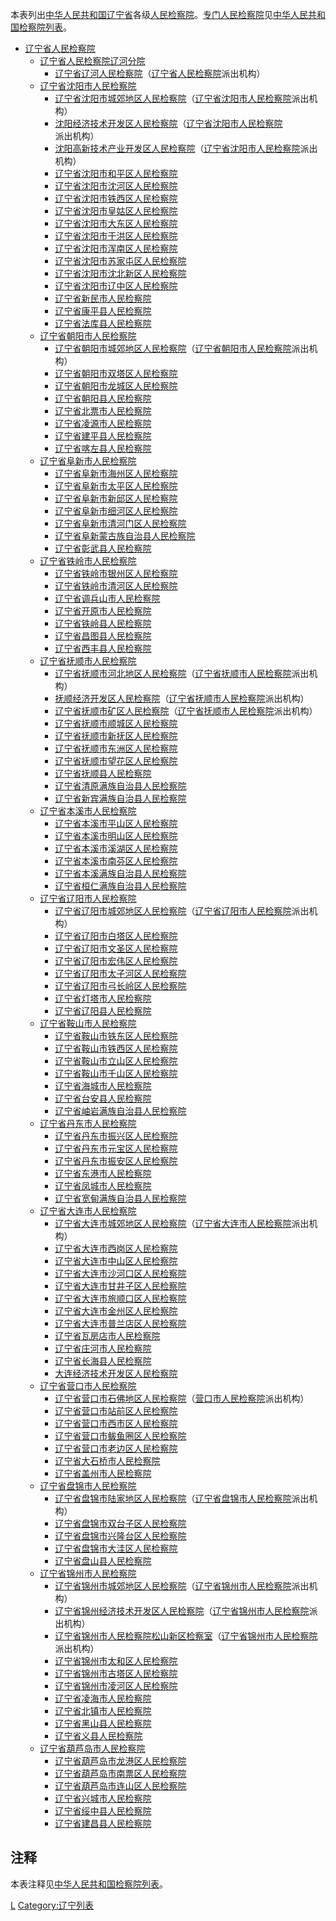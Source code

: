 本表列出[[中华人民共和国|中华人民共和国]][[辽宁省|辽宁省]]各级[[人民检察院|人民检察院]]。[[专门人民检察院|专门人民检察院]]见[[中华人民共和国检察院列表|中华人民共和国检察院列表]]。
*[[辽宁省人民检察院|辽宁省人民检察院]]
**[[辽宁省人民检察院辽河分院|辽宁省人民检察院辽河分院]] 
***[[辽宁省辽河人民检察院|辽宁省辽河人民检察院]]（[[辽宁省人民检察院|辽宁省人民检察院]]派出机构）
**[[辽宁省沈阳市人民检察院|辽宁省沈阳市人民检察院]]
***[[辽宁省沈阳市城郊地区人民检察院|辽宁省沈阳市城郊地区人民检察院]]（[[辽宁省沈阳市人民检察院|辽宁省沈阳市人民检察院]]派出机构）
***[[沈阳经济技术开发区人民检察院|沈阳经济技术开发区人民检察院]]（[[辽宁省沈阳市人民检察院|辽宁省沈阳市人民检察院]]派出机构）
***[[沈阳高新技术产业开发区人民检察院|沈阳高新技术产业开发区人民检察院]]（[[辽宁省沈阳市人民检察院|辽宁省沈阳市人民检察院]]派出机构）
***[[辽宁省沈阳市和平区人民检察院|辽宁省沈阳市和平区人民检察院]]
***[[辽宁省沈阳市沈河区人民检察院|辽宁省沈阳市沈河区人民检察院]]
***[[辽宁省沈阳市铁西区人民检察院|辽宁省沈阳市铁西区人民检察院]]
***[[辽宁省沈阳市皇姑区人民检察院|辽宁省沈阳市皇姑区人民检察院]]
***[[辽宁省沈阳市大东区人民检察院|辽宁省沈阳市大东区人民检察院]]
***[[辽宁省沈阳市于洪区人民检察院|辽宁省沈阳市于洪区人民检察院]]
***[[辽宁省沈阳市浑南区人民检察院|辽宁省沈阳市浑南区人民检察院]]
***[[辽宁省沈阳市苏家屯区人民检察院|辽宁省沈阳市苏家屯区人民检察院]]
***[[辽宁省沈阳市沈北新区人民检察院|辽宁省沈阳市沈北新区人民检察院]]
***[[辽宁省沈阳市辽中区人民检察院|辽宁省沈阳市辽中区人民检察院]]
***[[辽宁省新民市人民检察院|辽宁省新民市人民检察院]]
***[[辽宁省康平县人民检察院|辽宁省康平县人民检察院]]
***[[辽宁省法库县人民检察院|辽宁省法库县人民检察院]]
**[[辽宁省朝阳市人民检察院|辽宁省朝阳市人民检察院]]
***[[辽宁省朝阳市城郊地区人民检察院|辽宁省朝阳市城郊地区人民检察院]]（[[辽宁省朝阳市人民检察院|辽宁省朝阳市人民检察院]]派出机构）
***[[辽宁省朝阳市双塔区人民检察院|辽宁省朝阳市双塔区人民检察院]]
***[[辽宁省朝阳市龙城区人民检察院|辽宁省朝阳市龙城区人民检察院]]
***[[辽宁省朝阳县人民检察院|辽宁省朝阳县人民检察院]]
***[[辽宁省北票市人民检察院|辽宁省北票市人民检察院]]
***[[辽宁省凌源市人民检察院|辽宁省凌源市人民检察院]]
***[[辽宁省建平县人民检察院|辽宁省建平县人民检察院]]
***[[辽宁省喀左县人民检察院|辽宁省喀左县人民检察院]] 
**[[辽宁省阜新市人民检察院|辽宁省阜新市人民检察院]]
***[[辽宁省阜新市海州区人民检察院|辽宁省阜新市海州区人民检察院]]
***[[辽宁省阜新市太平区人民检察院|辽宁省阜新市太平区人民检察院]]
***[[辽宁省阜新市新邱区人民检察院|辽宁省阜新市新邱区人民检察院]]
***[[辽宁省阜新市细河区人民检察院|辽宁省阜新市细河区人民检察院]]
***[[辽宁省阜新市清河门区人民检察院|辽宁省阜新市清河门区人民检察院]] 
***[[辽宁省阜新蒙古族自治县人民检察院|辽宁省阜新蒙古族自治县人民检察院]]
***[[辽宁省彰武县人民检察院|辽宁省彰武县人民检察院]]
**[[辽宁省铁岭市人民检察院|辽宁省铁岭市人民检察院]]
***[[辽宁省铁岭市银州区人民检察院|辽宁省铁岭市银州区人民检察院]]
***[[辽宁省铁岭市清河区人民检察院|辽宁省铁岭市清河区人民检察院]]
***[[辽宁省调兵山市人民检察院|辽宁省调兵山市人民检察院]]
***[[辽宁省开原市人民检察院|辽宁省开原市人民检察院]]
***[[辽宁省铁岭县人民检察院|辽宁省铁岭县人民检察院]]
***[[辽宁省昌图县人民检察院|辽宁省昌图县人民检察院]]
***[[辽宁省西丰县人民检察院|辽宁省西丰县人民检察院]] 
**[[辽宁省抚顺市人民检察院|辽宁省抚顺市人民检察院]] 
***[[辽宁省抚顺市河北地区人民检察院|辽宁省抚顺市河北地区人民检察院]]（[[辽宁省抚顺市人民检察院|辽宁省抚顺市人民检察院]]派出机构）
***[[抚顺经济开发区人民检察院|抚顺经济开发区人民检察院]]（[[辽宁省抚顺市人民检察院|辽宁省抚顺市人民检察院]]派出机构）
***[[辽宁省抚顺市矿区人民检察院|辽宁省抚顺市矿区人民检察院]]（[[辽宁省抚顺市人民检察院|辽宁省抚顺市人民检察院]]派出机构）
***[[辽宁省抚顺市顺城区人民检察院|辽宁省抚顺市顺城区人民检察院]]
***[[辽宁省抚顺市新抚区人民检察院|辽宁省抚顺市新抚区人民检察院]]
***[[辽宁省抚顺市东洲区人民检察院|辽宁省抚顺市东洲区人民检察院]]
***[[辽宁省抚顺市望花区人民检察院|辽宁省抚顺市望花区人民检察院]]
***[[辽宁省抚顺县人民检察院|辽宁省抚顺县人民检察院]]
***[[辽宁省清原满族自治县人民检察院|辽宁省清原满族自治县人民检察院]]
***[[辽宁省新宾满族自治县人民检察院|辽宁省新宾满族自治县人民检察院]]
**[[辽宁省本溪市人民检察院|辽宁省本溪市人民检察院]] 
***[[辽宁省本溪市平山区人民检察院|辽宁省本溪市平山区人民检察院]]
***[[辽宁省本溪市明山区人民检察院|辽宁省本溪市明山区人民检察院]]
***[[辽宁省本溪市溪湖区人民检察院|辽宁省本溪市溪湖区人民检察院]]
***[[辽宁省本溪市南芬区人民检察院|辽宁省本溪市南芬区人民检察院]]
***[[辽宁省本溪满族自治县人民检察院|辽宁省本溪满族自治县人民检察院]]
***[[辽宁省桓仁满族自治县人民检察院|辽宁省桓仁满族自治县人民检察院]]
**[[辽宁省辽阳市人民检察院|辽宁省辽阳市人民检察院]]
***[[辽宁省辽阳市城郊地区人民检察院|辽宁省辽阳市城郊地区人民检察院]]（[[辽宁省辽阳市人民检察院|辽宁省辽阳市人民检察院]]派出机构）
***[[辽宁省辽阳市白塔区人民检察院|辽宁省辽阳市白塔区人民检察院]]
***[[辽宁省辽阳市文圣区人民检察院|辽宁省辽阳市文圣区人民检察院]]
***[[辽宁省辽阳市宏伟区人民检察院|辽宁省辽阳市宏伟区人民检察院]]
***[[辽宁省辽阳市太子河区人民检察院|辽宁省辽阳市太子河区人民检察院]]
***[[辽宁省辽阳市弓长岭区人民检察院|辽宁省辽阳市弓长岭区人民检察院]]
***[[辽宁省灯塔市人民检察院|辽宁省灯塔市人民检察院]]
***[[辽宁省辽阳县人民检察院|辽宁省辽阳县人民检察院]] 
**[[辽宁省鞍山市人民检察院|辽宁省鞍山市人民检察院]]
***[[辽宁省鞍山市铁东区人民检察院|辽宁省鞍山市铁东区人民检察院]]
***[[辽宁省鞍山市铁西区人民检察院|辽宁省鞍山市铁西区人民检察院]]
***[[辽宁省鞍山市立山区人民检察院|辽宁省鞍山市立山区人民检察院]]
***[[辽宁省鞍山市千山区人民检察院|辽宁省鞍山市千山区人民检察院]]
***[[辽宁省海城市人民检察院|辽宁省海城市人民检察院]]
***[[辽宁省台安县人民检察院|辽宁省台安县人民检察院]]
***[[辽宁省岫岩满族自治县人民检察院|辽宁省岫岩满族自治县人民检察院]] 
**[[辽宁省丹东市人民检察院|辽宁省丹东市人民检察院]] 
***[[辽宁省丹东市振兴区人民检察院|辽宁省丹东市振兴区人民检察院]]
***[[辽宁省丹东市元宝区人民检察院|辽宁省丹东市元宝区人民检察院]]
***[[辽宁省丹东市振安区人民检察院|辽宁省丹东市振安区人民检察院]]
***[[辽宁省东港市人民检察院|辽宁省东港市人民检察院]]
***[[辽宁省凤城市人民检察院|辽宁省凤城市人民检察院]]
***[[辽宁省宽甸满族自治县人民检察院|辽宁省宽甸满族自治县人民检察院]]
**[[辽宁省大连市人民检察院|辽宁省大连市人民检察院]]
***[[辽宁省大连市城郊地区人民检察院|辽宁省大连市城郊地区人民检察院]]（[[辽宁省大连市人民检察院|辽宁省大连市人民检察院]]派出机构）
***[[辽宁省大连市西岗区人民检察院|辽宁省大连市西岗区人民检察院]]
***[[辽宁省大连市中山区人民检察院|辽宁省大连市中山区人民检察院]]
***[[辽宁省大连市沙河口区人民检察院|辽宁省大连市沙河口区人民检察院]]
***[[辽宁省大连市甘井子区人民检察院|辽宁省大连市甘井子区人民检察院]]
***[[辽宁省大连市旅顺口区人民检察院|辽宁省大连市旅顺口区人民检察院]]
***[[辽宁省大连市金州区人民检察院|辽宁省大连市金州区人民检察院]]
***[[辽宁省大连市普兰店区人民检察院|辽宁省大连市普兰店区人民检察院]]
***[[辽宁省瓦房店市人民检察院|辽宁省瓦房店市人民检察院]]
***[[辽宁省庄河市人民检察院|辽宁省庄河市人民检察院]]
***[[辽宁省长海县人民检察院|辽宁省长海县人民检察院]]
***[[大连经济技术开发区人民检察院|大连经济技术开发区人民检察院]] 
**[[辽宁省营口市人民检察院|辽宁省营口市人民检察院]]
***[[辽宁省营口市石佛地区人民检察院|辽宁省营口市石佛地区人民检察院]]（[[营口市人民检察院|营口市人民检察院]]派出机构）
***[[辽宁省营口市站前区人民检察院|辽宁省营口市站前区人民检察院]]
***[[辽宁省营口市西市区人民检察院|辽宁省营口市西市区人民检察院]]
***[[辽宁省营口市鲅鱼圈区人民检察院|辽宁省营口市鲅鱼圈区人民检察院]]
***[[辽宁省营口市老边区人民检察院|辽宁省营口市老边区人民检察院]]
***[[辽宁省大石桥市人民检察院|辽宁省大石桥市人民检察院]]
***[[辽宁省盖州市人民检察院|辽宁省盖州市人民检察院]] 
**[[辽宁省盘锦市人民检察院|辽宁省盘锦市人民检察院]]
***[[辽宁省盘锦市陆家地区人民检察院|辽宁省盘锦市陆家地区人民检察院]]（[[辽宁省盘锦市人民检察院|辽宁省盘锦市人民检察院]]派出机构）
***[[辽宁省盘锦市双台子区人民检察院|辽宁省盘锦市双台子区人民检察院]]
***[[辽宁省盘锦市兴隆台区人民检察院|辽宁省盘锦市兴隆台区人民检察院]]
***[[辽宁省盘锦市大洼区人民检察院|辽宁省盘锦市大洼区人民检察院]] 
***[[辽宁省盘山县人民检察院|辽宁省盘山县人民检察院]]
**[[辽宁省锦州市人民检察院|辽宁省锦州市人民检察院]]
***[[辽宁省锦州市城郊地区人民检察院|辽宁省锦州市城郊地区人民检察院]]（[[辽宁省锦州市人民检察院|辽宁省锦州市人民检察院]]派出机构）
***[[辽宁省锦州经济技术开发区人民检察院|辽宁省锦州经济技术开发区人民检察院]]（[[辽宁省锦州市人民检察院|辽宁省锦州市人民检察院]]派出机构）
***[[辽宁省锦州市人民检察院松山新区检察室|辽宁省锦州市人民检察院松山新区检察室]]（[[辽宁省锦州市人民检察院|辽宁省锦州市人民检察院]]派出机构）
***[[辽宁省锦州市太和区人民检察院|辽宁省锦州市太和区人民检察院]]
***[[辽宁省锦州市古塔区人民检察院|辽宁省锦州市古塔区人民检察院]]
***[[辽宁省锦州市凌河区人民检察院|辽宁省锦州市凌河区人民检察院]]
***[[辽宁省凌海市人民检察院|辽宁省凌海市人民检察院]]
***[[辽宁省北镇市人民检察院|辽宁省北镇市人民检察院]]
***[[辽宁省黑山县人民检察院|辽宁省黑山县人民检察院]]
***[[辽宁省义县人民检察院|辽宁省义县人民检察院]] 
**[[辽宁省葫芦岛市人民检察院|辽宁省葫芦岛市人民检察院]]
***[[辽宁省葫芦岛市龙港区人民检察院|辽宁省葫芦岛市龙港区人民检察院]] 
***[[辽宁省葫芦岛市南票区人民检察院|辽宁省葫芦岛市南票区人民检察院]] 
***[[辽宁省葫芦岛市连山区人民检察院|辽宁省葫芦岛市连山区人民检察院]] 
***[[辽宁省兴城市人民检察院|辽宁省兴城市人民检察院]] 
***[[辽宁省绥中县人民检察院|辽宁省绥中县人民检察院]] 
***[[辽宁省建昌县人民检察院|辽宁省建昌县人民检察院]]

==注释==
本表注释见[[中华人民共和国检察院列表|中华人民共和国检察院列表]]。
{{reflist}}
{{辽宁行政区划}}
{{中华人民共和国检察院}}
[[Category:中华人民共和国检察院列表|L]]
[[Category:辽宁列表|Category:辽宁列表]]